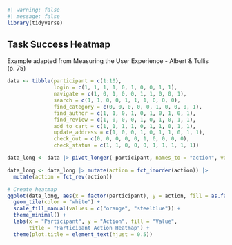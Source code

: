 
```r
#| warning: false
#| message: false
library(tidyverse)
```

## Task Success Heatmap

Example adapted from Measuring the User Experience - Albert & Tullis (p. 75)
```r
data <- tibble(participant = c(1:10),
               login = c(1, 1, 1, 1, 0, 1, 0, 0, 1, 1),
               navigate = c(1, 0, 1, 0, 0, 1, 1, 0, 0, 1),
               search = c(1, 1, 0, 0, 1, 1, 1, 0, 0, 0),
               find_category = c(0, 0, 0, 0, 0, 1, 0, 0, 0, 1),
               find_author = c(1, 1, 0, 1, 0, 1, 0, 1, 0, 1),
               find_review = c(1, 0, 0, 0, 1, 0, 1, 0, 1, 1),
               add_to_cart = c(1, 1, 1, 1, 0, 1, 1, 0, 1, 1),
               update_address = c(1, 0, 0, 1, 0, 1, 1, 0, 1, 1),
               check_out = c(0, 0, 0, 0, 0, 1, 0, 0, 0, 0),
               check_status = c(1, 1, 0, 0, 0, 1, 1, 1, 1, 1))
```

```r
data_long <- data |> pivot_longer(-participant, names_to = "action", values_to = "value") 

data_long <- data_long |> mutate(action = fct_inorder(action)) |> 
  mutate(action = fct_rev(action))
```

```r
# Create heatmap
ggplot(data_long, aes(x = factor(participant), y = action, fill = as.factor(value))) +
  geom_tile(color = "white") +
  scale_fill_manual(values = c("orange", "steelblue")) +
  theme_minimal() +
  labs(x = "Participant", y = "Action", fill = "Value",
       title = "Participant Action Heatmap") +
  theme(plot.title = element_text(hjust = 0.5))

```

